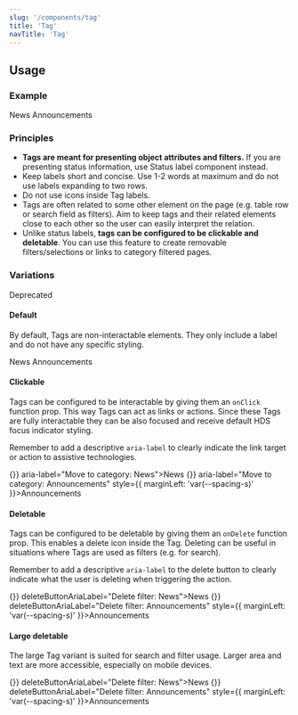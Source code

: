 ```yaml
---
slug: '/components/tag'
title: 'Tag'
navTitle: 'Tag'
---
```




## Usage

### Example
<PlaygroundPreview>
  <Tag>News</Tag>
  <Tag style={{ marginLeft: 'var(--spacing-s)' }}>Announcements</Tag>
</PlaygroundPreview>

### Principles
- **Tags are meant for presenting object attributes and filters.** If you are presenting status information, use <InternalLink href="/components/status-label">Status label component</InternalLink> instead.
- Keep labels short and concise. Use 1-2 words at maximum and do not use labels expanding to two rows.
- Do not use icons inside Tag labels.
- Tags are often related to some other element on the page (e.g. table row or search field as filters). Aim to keep tags and their related elements close to each other so the user can easily interpret the relation.
- Unlike status labels, **tags can be configured to be clickable and deletable**. You can use this feature to create removable filters/selections or links to category filtered pages.

### Variations

<StatusLabel type="alert">Deprecated</StatusLabel>

#### Default
By default, Tags are non-interactable elements. They only include a label and do not have any specific styling.

<PlaygroundPreview>
<Tag>News</Tag>
<Tag style={{ marginLeft: 'var(--spacing-s)' }}>Announcements</Tag>
</PlaygroundPreview>

#### Clickable
Tags can be configured to be interactable by giving them an `onClick` function prop. This way Tags can act as links or actions. Since these Tags are fully interactable they can be also focused and receive default HDS focus indicator styling.

Remember to add a descriptive `aria-label` to clearly indicate the link target or action to assistive technologies.

<PlaygroundPreview>
<Tag role="link" onClick={() => {}} aria-label="Move to category: News">News</Tag>
<Tag role="link" onClick={() => {}} aria-label="Move to category: Announcements" style={{ marginLeft: 'var(--spacing-s)' }}>Announcements</Tag>
</PlaygroundPreview>

#### Deletable
Tags can be configured to be deletable by giving them an `onDelete` function prop. This enables a delete icon inside the Tag. Deleting can be useful in situations where Tags are used as filters (e.g. for search).

Remember to add a descriptive `aria-label` to the delete button to clearly indicate what the user is deleting when triggering the action.

<PlaygroundPreview>
<Tag onDelete={() => {}} deleteButtonAriaLabel="Delete filter: News">News</Tag>
<Tag onDelete={() => {}} deleteButtonAriaLabel="Delete filter: Announcements" style={{ marginLeft: 'var(--spacing-s)' }}>Announcements</Tag>
</PlaygroundPreview>

#### Large deletable
The large Tag variant is suited for search and filter usage. Larger area and text are more accessible, especially on mobile devices.

<PlaygroundPreview>
<Tag size="l" onDelete={() => {}} deleteButtonAriaLabel="Delete filter: News">News</Tag>
<Tag size="l" onDelete={() => {}} deleteButtonAriaLabel="Delete filter: Announcements" style={{ marginLeft: 'var(--spacing-s)' }}>Announcements</Tag>
</PlaygroundPreview>